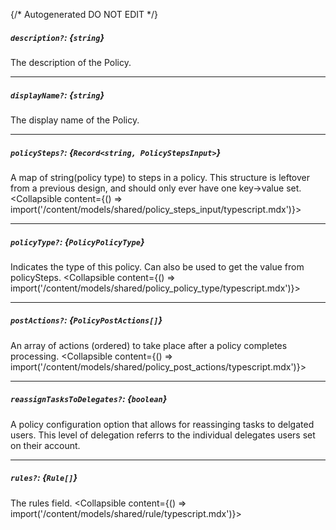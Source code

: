{/* Autogenerated DO NOT EDIT  */}

##### `description?`: *{`string`}*
The description of the Policy.

---
##### `displayName?`: *{`string`}*
The display name of the Policy.

---
##### `policySteps?`: *{`Record<string, PolicyStepsInput>`}*
A map of string(policy type) to steps in a policy. This structure is leftover from a previous design, and should only ever have one key\-\>value set.
<Collapsible content={() => import('/content/models/shared/policy_steps_input/typescript.mdx')}>
</Collapsible>

---
##### `policyType?`: *{`PolicyPolicyType`}*
Indicates the type of this policy. Can also be used to get the value from policySteps.
<Collapsible content={() => import('/content/models/shared/policy_policy_type/typescript.mdx')}>
</Collapsible>

---
##### `postActions?`: *{`PolicyPostActions[]`}*
An array of actions (ordered) to take place after a policy completes processing.
<Collapsible content={() => import('/content/models/shared/policy_post_actions/typescript.mdx')}>
</Collapsible>

---
##### `reassignTasksToDelegates?`: *{`boolean`}*
A policy configuration option that allows for reassinging tasks to delgated users. This level of delegation referrs to the individual delegates users set on their account.

---
##### `rules?`: *{`Rule[]`}*
The rules field.
<Collapsible content={() => import('/content/models/shared/rule/typescript.mdx')}>
</Collapsible>

